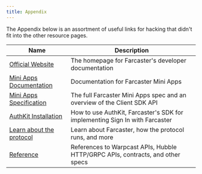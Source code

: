 ```yaml
---
title: Appendix
---
```


The Appendix below is an assortment of useful links for hacking that didn't fit into the other resource pages.

| Name | Description |
|------|-------------|
| [Official Website](https://docs.farcaster.xyz) | The homepage for Farcaster's developer documentation |
| [Mini Apps Documentation](https://miniapps.farcaster.xyz/) | Documentation for Farcaster Mini Apps |
| [Mini Apps Specification](https://miniapps.farcaster.xyz/docs/specification) | The full Farcaster Mini Apps spec and an overview of the Client SDK API |
| [AuthKit Installation](https://docs.farcaster.xyz/auth-kit/installation) | How to use AuthKit, Farcaster's SDK for implementing Sign In with Farcaster |
| [Learn about the protocol](https://docs.farcaster.xyz/learn) | Learn about Farcaster, how the protocol runs, and more |
| [Reference](https://docs.farcaster.xyz/reference/) | References to Warpcast APIs, Hubble HTTP/GRPC APIs, contracts, and other specs |
